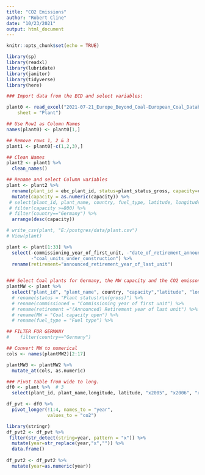 ```yaml
---
title: "CO2 Emissions"
author: "Robert Cline"
date: "10/23/2021"
output: html_document
---
```


```r
knitr::opts_chunk$set(echo = TRUE)

library(sp)
library(readxl)
library(lubridate)
library(janitor)
library(tidyverse)
library(here) 
```

```r
### Import data from the ECD and select variables:  

plant0 <- read_excel("2021-07-21_Europe_Beyond_Coal-European_Coal_Database_hc.xlsx", 
    sheet = "Plant")

## Use Row1 as Column Names
names(plant0) <- plant0[1,]

## Remove rows 1, 2 & 3
plant1 <- plant0[-c(1,2,3),]

## Clean Names
plant2 <- plant1 %>% 
  clean_names()

## Rename and select Column variables
plant <- plant2 %>%
  rename(plant_id = ebc_plant_id, status=plant_status_gross, capacity=coal_capacity_open) %>% 
  mutate(capacity = as.numeric(capacity)) %>% 
 # select(plant_id, plant_name, country, fuel_type, latitude, longitude, status, capacity) %>% 
 # filter(capacity >=800) %>% 
 # filter(country=="Germany") %>% 
  arrange(desc(capacity))

# write_csv(plant, "E:/postgres/data/plant.csv")
# View(plant)
```

```r
plant <- plant[1:33] %>% 
  select(-commissioning_year_of_first_unit, -"date_of_retirement_announcement", -"covered_by_country_phase_out_if_yes_country_phase_out_year",
         -"coal_units_under_construction") %>% 
  rename(retirement="announced_retirement_year_of_last_unit")
  
```




```r
### Select Coal plants for Germany, the MW capacity and the CO2 emisson levels.
plantMW <- plant %>% 
  select("plant_id", "plant_name", country, "capacity","latitude", "longitude", "fuel_type", "announced_retirement_year_of_last_unit", "status", "coal_units_open", "x2005", "x2006", "x2007", "x2008", "x2009", "x2010", "x2011", "x2012", "x2013", "x2014", "x2015", "x2016", "x2017", "x2018", "x2019") #%>% 
  # rename(status = "Plant status\r\n(gross)") %>% 
  # rename(commissioned = "Commissioning year of first unit") %>% 
  # rename(retirement ="(Announced) Retirement year of last unit") %>% 
  # rename(MW = "Coal capacity open") %>% 
  # rename(fuel_type = "Fuel type") %>% 

## FILTER FOR GERMANY  
#    filter(country=="Germany")
```



```r

## Convert MW to numerical
cols <- names(plantMW2)[2:17]

plantMW3 <- plantMW2 %>% 
  mutate_at(cols, as.numeric)
```



```r

### Pivot table from wide to long. 
df0 <- plant %>%  # 3
  select(plant_id, plant_name,longitude, latitude, "x2005", "x2006", "x2007", "x2008", "x2009", "x2010", "x2011", "x2012", "x2013", "x2014", "x2015", "x2016", "x2017", "x2018", "x2019")

df_pvt <- df0 %>% 
  pivot_longer(!1:4, names_to = "year",
               values_to = "co2")
``` 


```r
library(stringr)
df_pvt2 <- df_pvt %>% 
 filter(str_detect(string=year, pattern = "x")) %>% 
  mutate(year=str_replace(year,"x","")) %>% 
  data.frame()
 
df_pvt2 <- df_pvt2 %>% 
  mutate(year=as.numeric(year))
```

